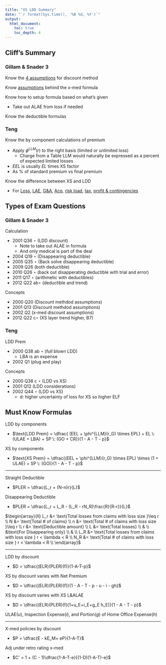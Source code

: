 ```yaml
---
title: "XS LDD Summary"
date: "`r format(Sys.time(), '%B %d, %Y')`"
output: 
  html_document:
    toc: true
    toc_depth: 4
---
```


## Cliff's Summary

### Gillam & Snader 3

Know the [4 assumptions](#discountass) for discount method

Know [assumptions](#xmedass) behind the x-med formula

Know how to setup formula based on what's given

* Take out ALAE from loss if needed

Know the deductible formulas

### Teng

Know the by component calculations of premium

* Apply $\phi^{LLM}(r)$ to the right basis (limited or unlimited loss)
    * Charge from a Table LLM would naturally be expressed as a percent of expected limited losses
* $EEL$ is usually $EL$ times XS factor
* As % of standard premium vs final premium

Know the difference between XS and LDD

* For [Loss](#XSvLDD-Loss), [LAE](#XSvLDD-LAE), [G&A](#XSvLDD-GA), [Acq](#XSvLDD-acq), [risk load](#XSvLDD-risk), [tax](#XSvLDD-tax), [profit & contingencies](#XSvLDD-profit)

## Types of Exam Questions

### Gillam & Snader 3

Calculation

* 2001 Q36 $\star$ (LDD discount)
    * Note to take out ALAE in formula
    * And only medical is part of the deal
* 2004 Q19 $\star$ (Disappearing deductible)
* 2005 Q35 $\star$ (Back solve disappearing deductible)
* 2009 Q26 (both deductible)
* 2010 Q26 $\star$ (back out disapperating deductible with trial and error)
* 2011 Q17 $\star$ (arithmetic with deductibles)
* 2012 Q22 ab$\star$ (deductible and trend)

Concepts

* 2000 Q20 (Discount methdod assumptions)
* 2001 Q13 (Discount methdod assumptions)
* 2002 Q2 (x-med discount assumptions)
* 2012 Q22 c$\star$ (XS layer trend higher, B7)

### Teng

LDD Prem

* 2000 Q38 ab $\star$ (full blown LDD)
    * LBA is an expense
* 2002 Q1 (plug and play)

Concepts

* 2000 Q38 c $\star$ (LDD vs XS)
* 2001 Q12 (LDD considerations)
* 2002 Q44 $\star$ (LDD vs XS)
    * d: higher uncertainty of loss for XS so higher ELF

## Must Know Formulas

LDD by components

* $\text{LDD Prem} = \dfrac{ (EEL + \phi^{LLM}(r_G) \times EPL) + EL \: (ULAE + LBA) + SP \: (GO + CR)}{1 - A - T - p}$

XS by components

* $\text{XS Prem} = \dfrac{(EEL + \phi^{LLM}(r_G) \times EPL) \times (1 + ULAE) + SP \: (GO)}{1 - A - T - p}$

***

Straight Deductible

* $PLER = \dfrac{L_r + (N-n)r}{L}$

Disappearing Deductible

* $PLER = \dfrac{L_r + L_R - (L_R - rN_R)\frac{R}{R-r}}{L}$

$\begin{array}{ll}
  L_r &=  \text{Total losses from claims with loss size }\leq r \\
  N &= \text{Total # of claims} \\
  n &= \text{Total # of claims with loss size }\leq r \\
  r &= \text{Deductible amount} \\
  L &= \text{Total losses} \\
  & \\
  &\text{For Disappearing only} \\
  & \\
  L_R &=  \text{Total losses from claims with loss size } r < \lambda < R \\
  N_R &=  \text{Total # of claims with loss size } r < \lambda < R \\
\end{array}$

***

LDD by discount

* $D = \dfrac{(ELR)(PLER)(f)}{1-A-T-p}$

XS by discount varies with Net Premium

* $D = \dfrac{(ELR)(PLER)(f)}{1 - A - T - p - u - i - gh}$

XS by discount varies with XS L&ALAE

* $D = \dfrac{(ELR)(PLER)(f)(1+u_E+i_E+g_E h_E)}{1 - A - T - p}$

ULAE$(u)$, Inspection Expense$(i)$, and Portion$(g)$ of Home Office Expense$(h)$

***

X-med policies by discount

* $P = \dfrac{E - kE_M+ eP}{1-A-T}$

Adj under retro rating x-med

* $C' = 1 + (C - 1)\dfrac{1-A-T-e}{(1-D)(1-A-T)-e}$